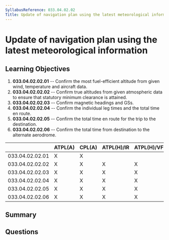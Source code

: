 ```yaml
---
SyllabusReference: 033.04.02.02
Title: Update of navigation plan using the latest meteorological information
---
```


# Update of navigation plan using the latest meteorological information

## Learning Objectives

1.  **033.04.02.02.01** -- Confirm the most fuel-efficient altitude from given
    wind, temperature and aircraft data.
2.  **033.04.02.02.02** -- Confirm true altitudes from given atmospheric data to
    ensure that statutory minimum clearance is attained.
3.  **033.04.02.02.03** -- Confirm magnetic headings and GSs.
4.  **033.04.02.02.04** -- Confirm the individual leg times and the total time en
    route.
5.  **033.04.02.02.05** -- Confirm the total time en route for the trip to the
    destination.
6.  **033.04.02.02.06** -- Confirm the total time from destination to the
    alternate aerodrome.

|                 | ATPL(A) | CPL(A) | ATPL(H)/IR | ATPL(H)/VFR | CPL(H) | IR | CBIR(A) |
| --------------- | ------- | ------ | ---------- | ----------- | ------ | -- | ------- |
| 033.04.02.02.01 | X       | X      |            |             |        |    | X       |
| 033.04.02.02.02 | X       | X      | X          | X           | X      | X  |         |
| 033.04.02.02.03 | X       | X      | X          | X           | X      | X  | X       |
| 033.04.02.02.04 | X       | X      | X          | X           | X      | X  | X       |
| 033.04.02.02.05 | X       | X      | X          | X           | X      | X  | X       |
| 033.04.02.02.06 | X       | X      | X          | X           | X      | X  | X       |

## Summary

## Questions
